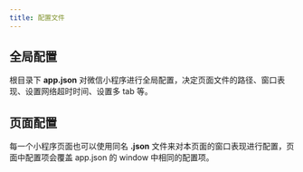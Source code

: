 ```yaml
---
title: 配置文件
---
```



## 全局配置

根目录下 **app.json** 对微信小程序进行全局配置，决定页面文件的路径、窗口表现、设置网络超时时间、设置多 tab 等。

## 页面配置

每一个小程序页面也可以使用同名 **.json** 文件来对本页面的窗口表现进行配置，页面中配置项会覆盖 <TH>app.json</TH> 的 <TH>window</TH> 中相同的配置项。
